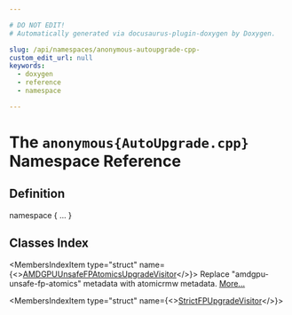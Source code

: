 ```yaml
---

# DO NOT EDIT!
# Automatically generated via docusaurus-plugin-doxygen by Doxygen.

slug: /api/namespaces/anonymous-autoupgrade-cpp-
custom_edit_url: null
keywords:
  - doxygen
  - reference
  - namespace

---
```





# The `anonymous{AutoUpgrade.cpp}` Namespace Reference

<DoxygenPage pluginConfig={pluginConfig}>



## Definition

<CodeBlock>namespace &#123; ... &#125;</CodeBlock>

## Classes Index

<MembersIndex>

<MembersIndexItem
  type="struct"
  name={<><a href="/docs/api/structs/anonymous-namespace-autoupgrade-cpp-/amdgpuunsafefpatomicsupgradevisitor">AMDGPUUnsafeFPAtomicsUpgradeVisitor</a></>}>
Replace &quot;amdgpu-unsafe-fp-atomics&quot; metadata with atomicrmw metadata. <a href="/docs/api/structs/anonymous-namespace-autoupgrade-cpp-/amdgpuunsafefpatomicsupgradevisitor/#details">More...</a>
</MembersIndexItem>

<MembersIndexItem
  type="struct"
  name={<><a href="/docs/api/structs/anonymous-namespace-autoupgrade-cpp-/strictfpupgradevisitor">StrictFPUpgradeVisitor</a></>}>
</MembersIndexItem>

</MembersIndex>


</DoxygenPage>

